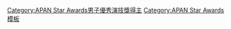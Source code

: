 {{Navbox
|name = APAN Star Awards男子優秀演技獎
|title = [[APAN Star Awards]]男子優秀演技獎
|basestyle = background:#EEDD82;
|groupstyle = background:#EEDD82;
|bodyclass = hlist 
| group1 = 
| list1=
* [[金秀賢 (男演員)|金秀賢]]、[[劉俊相]]（2012）
* [[李鐘奭]]（2013）
| group2 =中篇電視劇
| list2 =
* [[鄭宇]]（2014年）
* [[時完]]（2015年）
* [[南宮珉]]（2016年）
* [[丁海寅]]（2018年）
* [[朴海俊]]（2020年）
| group3 =長篇電視劇
| list3 =
* [[金智勳]]（2014年）
* [[李準 (歌手)|李準]]（2015年）
* [[李必模]]（2016年）
* [[張勝祖]]（2018年）
* [[李相二]]（2020年）
}}<includeonly>[[Category:APAN Star Awards男子優秀演技獎得主]]</includeonly><noinclude>
{{collapsible option}}
[[Category:APAN Star Awards模板]] 
</noinclude>